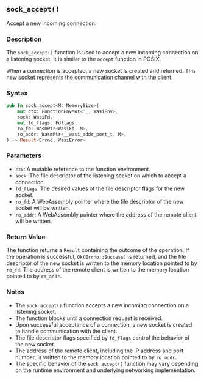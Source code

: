 ## `sock_accept()`

Accept a new incoming connection.

### Description

The `sock_accept()` function is used to accept a new incoming connection on a listening socket. It is similar to the `accept` function in POSIX.

When a connection is accepted, a new socket is created and returned. This new socket represents the communication channel with the client.

### Syntax

```rust
pub fn sock_accept<M: MemorySize>(
    mut ctx: FunctionEnvMut<'_, WasiEnv>,
    sock: WasiFd,
    mut fd_flags: Fdflags,
    ro_fd: WasmPtr<WasiFd, M>,
    ro_addr: WasmPtr<__wasi_addr_port_t, M>,
) -> Result<Errno, WasiError>
```

### Parameters

- `ctx`: A mutable reference to the function environment.
- `sock`: The file descriptor of the listening socket on which to accept a connection.
- `fd_flags`: The desired values of the file descriptor flags for the new socket.
- `ro_fd`: A WebAssembly pointer where the file descriptor of the new socket will be written.
- `ro_addr`: A WebAssembly pointer where the address of the remote client will be written.

### Return Value

The function returns a `Result` containing the outcome of the operation. If the operation is successful, `Ok(Errno::Success)` is returned, and the file descriptor of the new socket is written to the memory location pointed to by `ro_fd`. The address of the remote client is written to the memory location pointed to by `ro_addr`.

### Notes

- The `sock_accept()` function accepts a new incoming connection on a listening socket.
- The function blocks until a connection request is received.
- Upon successful acceptance of a connection, a new socket is created to handle communication with the client.
- The file descriptor flags specified by `fd_flags` control the behavior of the new socket.
- The address of the remote client, including the IP address and port number, is written to the memory location pointed to by `ro_addr`.
- The specific behavior of the `sock_accept()` function may vary depending on the runtime environment and underlying networking implementation.
